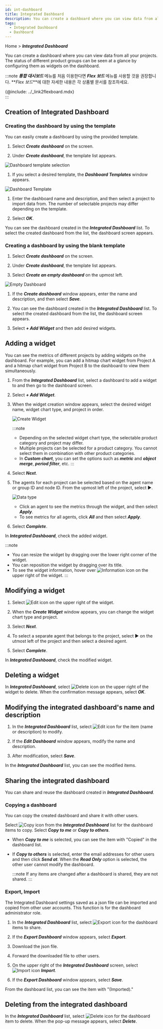 ```yaml
---
id: int-dashboard
title: Integrated Dashboard
description: You can create a dashboard where you can view data from all your projects.
tags:
  - Integrated Dashboard
  - Dashboard
---
```


Home > **_Integrated Dashboard_**

You can create a dashboard where you can view data from all your projects. The status of different product groups can be seen at a glance by configuring them as widgets on the dashboard.

:::note
**_통합 대시보드_** 메뉴를 처음 이용한다면 **_Flex 보드_** 메뉴를 사용할 것을 권장합니다. **_Flex 보드_**에 대한 자세한 내용은 각 상품별 문서를 참조하세요.

{@include: ../_link2flexboard.mdx}\
:::

## Creation of Integrated Dashboard

### Creating the dashboard by using the template

You can easily create a dashboard by using the provided template.

1.  Select **_Create dashboard_** on the screen.

2.  Under **_Create dashboard_**, the template list appears.

  ![Dashboard template selection](/img/integrated-dashboard-sel-template-1.png)

1.  If you select a desired template, the **_Dashboard Templates_** window appears.

  ![Dashboard Template](/img/main-int-dashboard-sel-template.png)

1.  Enter the dashboard name and description, and then select a project to import data from. The number of selectable projects may differ depending on the template.

2.  Select **_OK_**.

You can see the dashboard created in the **_Integrated Dashboard_** list. To select the created dashboard from the list, the dashboard screen appears.

### Creating a dashboard by using the blank template

1.  Select **_Create dashboard_** on the screen.

2.  Under **_Create dashboard_**, the template list appears.

3.  Select **_Create an empty dashboard_** on the upmost left.

  ![Empty Dashboard](/img/integrated-dashboard-sel-template.png)

1.  If the **_Create dashboard_** window appears, enter the name and description, and then select **_Save_**.

2.  You can see the dashboard created in the **_Integrated Dashboard_** list. To select the created dashboard from the list, the dashboard screen appears.

3.  Select **_+ Add Widget_** and then add desired widgets.

## Adding a widget

You can see the metrics of different projects by adding widgets on the dashboard. For example, you can add a hitmap chart widget from Project A and a hitmap chart widget from Project B to the dashboard to view them simultaneously.

1.  From the **_Integrated Dashboard_** list, select a dashboard to add a widget to and then go to the dashboard screen.

2.  Select **_+ Add Widget_**.

3.  When the widget creation window appears, select the desired widget name, widget chart type, and project in order.

    ![Create Widget](/img/int-dashboard-add-widget.png)

    :::note

    -   Depending on the selected widget chart type, the selectable product category and project may differ.
    -   Multiple projects can be selected for a product category. You cannot select them in combination with other product categories.
    -   In **_Custom chart_**, you can set the options such as **_metric_** and **_object merge_**, **_period filter_**, etc.
        :::

4.  Select **_Next_**.

5.  The agents for each project can be selected based on the agent name or group ID and node ID. From the upmost left of the project, select ▶︎.

    ![Data type](/img/int-dashboard-widget-data.png)

    -   Click an agent to see the metrics through the widget, and then select **_Apply_**.
    -   To see metrics for all agents, click **_All_** and then select **_Apply_**.

6.  Select **_Complete_**.

In **_Integrated Dashboard_**, check the added widget.

:::note

-   You can resize the widget by dragging over the lower right corner of the widget.
-   You can reposition the widget by dragging over its title.
-   To see the widget information, hover over ![Information icon](/img/ico-widget-info.svg) on the upper right of the widget.
    :::

## Modifying a widget

1.  Select ![Edit icon](/img/ico-edit.svg) on the upper right of the widget.

2.  When the **_Create Widget_** window appears, you can change the widget chart type and project.

3.  Select **_Next_**.

4.  To select a separate agent that belongs to the project, select ▶︎ on the utmost left of the project and then select a desired agent.

5.  Select **_Complete_**.

In **_Integrated Dashboard_**, check the modified widget.

## Deleting a widget

In **_Integrated Dashboard_**, select ![Delete icon](/img/ico-close.svg) on the upper right of the widget to delete. When the confirmation message appears, select **_OK_**.

## Modifying the integrated dashboard's name and description

1.  In the **_Integrated Dashboard_** list, select ![Edit icon](/img/ico-edit.svg) for the item (name or description) to modify. 

2.  If the **_Edit Dashboard_** window appears, modify the name and description. 

3.  After modification, select **_Save_**.

In the **_Integrated Dashboard_** list, you can see the modified items.

## Sharing the integrated dashboard

You can share and reuse the dashboard created in **_Integrated Dashboard_**.

### Copying a dashboard

You can copy the created dashboard and share it with other users.

Select ![Copy icon](/img/ico-copy.svg) from the **_Integrated Dashboard_** list for the dashboard items to copy. Select **_Copy to me_** or **_Copy to others_**.

-   When **_Copy to me_** is selected, you can see the item with "Copied" in the dashboard list.

-   If **_Copy to others_** is selected, enter the email addresses for other users and then click **_Send at_**. When the **_Read Only_** option is selected, the other user cannot modify the dashboard.

    :::note
    If any items are changed after a dashboard is shared, they are not shared.
    :::

### Export, Import

The Integrated Dashboard settings saved as a json file can be imported and copied from other user accounts. This function is for the dashboard administrator role.

1.  In the **_Integrated Dashboard_** list, select ![Export icon](/img/ico-export.svg) for the dashboard items to share.

2.  If the **_Export Dashboard_** window appears, select **_Export_**.

3.  Download the json file.

4.  Forward the downloaded file to other users.

5.  On the upper right of the **_Integrated Dashboard_** screen, select ![Import icon](/img/ico-import.svg) **_Import_**.

6.  If the **_Export Dashboard_** window appears, select **_Save_**.

From the dashboard list, you can see the item with "(Imported)."

## Deleting from the integrated dashboard

In the **_Integrated Dashboard_** list, select ![Delete icon](/img/ico-trash.svg) for the dashboard item to delete. When the pop-up message appears, select **_Delete_**.

